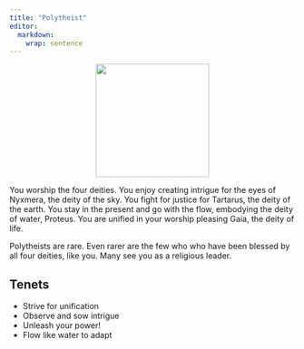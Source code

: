 ```yaml
---
title: "Polytheist"
editor: 
  markdown: 
    wrap: sentence
---
```


<center>
![](images/primeval_deities.png){style="width:200px"}
</center>


You worship the four deities. You enjoy creating intrigue for the eyes of Nyxmera, the deity of the sky. You fight for justice for Tartarus, the deity of the earth. You stay in the present and go with the flow, embodying the deity of water, Proteus. You are unified in your worship pleasing Gaia, the deity of life.

Polytheists are rare.
Even rarer are the few who who have been blessed by all four deities, like you.
Many see you as a religious leader.

## Tenets

- Strive for unification
- Observe and sow intrigue
- Unleash your power!
- Flow like water to adapt